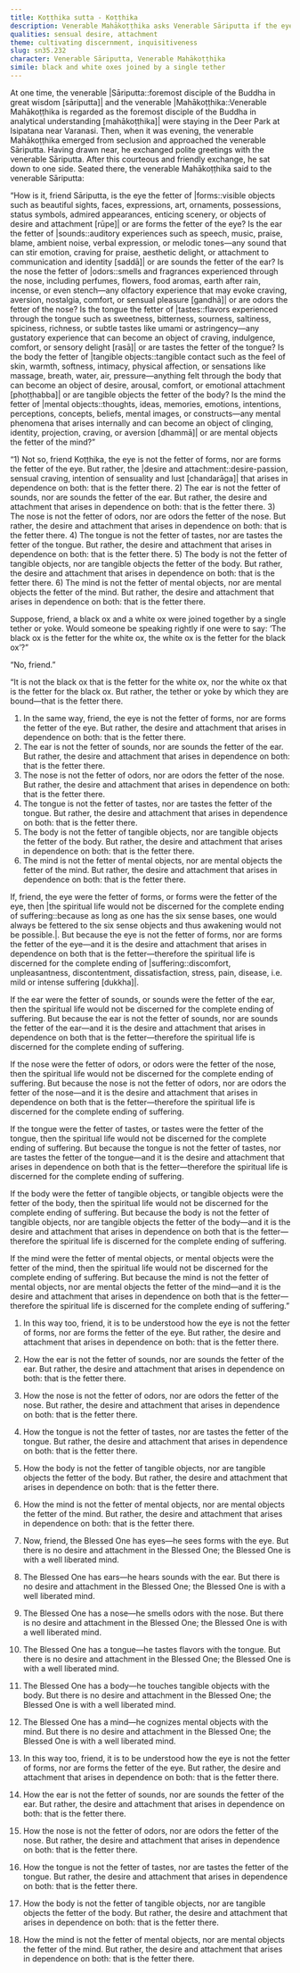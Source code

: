 ```yaml
---
title: Koṭṭhika sutta - Koṭṭhika
description: Venerable Mahākoṭṭhika asks Venerable Sāriputta if the eye is the fetter of forms or if forms are the fetter of the eye. Venerable Sāriputta explains that it is the desire and attachment that arises in dependence on both that is the fetter.
qualities: sensual desire, attachment
theme: cultivating discernment, inquisitiveness
slug: sn35.232
character: Venerable Sāriputta, Venerable Mahākoṭṭhika
simile: black and white oxes joined by a single tether
---
```


At one time, the venerable |Sāriputta::foremost disciple of the Buddha in great wisdom [sāriputta]| and the venerable |Mahākoṭṭhika::Venerable Mahākoṭṭhika is regarded as the foremost disciple of the Buddha in analytical understanding [mahākoṭṭhika]| were staying in the Deer Park at Isipatana near Varanasi. Then, when it was evening, the venerable Mahākoṭṭhika emerged from seclusion and approached the venerable Sāriputta. Having drawn near, he exchanged polite greetings with the venerable Sāriputta. After this courteous and friendly exchange, he sat down to one side. Seated there, the venerable Mahākoṭṭhika said to the venerable Sāriputta:

“How is it, friend Sāriputta, is the eye the fetter of |forms::visible objects such as beautiful sights, faces, expressions, art, ornaments, possessions, status symbols, admired appearances, enticing scenery, or objects of desire and attachment [rūpe]| or are forms the fetter of the eye? Is the ear the fetter of |sounds::auditory experiences such as speech, music, praise, blame, ambient noise, verbal expression, or melodic tones—any sound that can stir emotion, craving for praise, aesthetic delight, or attachment to communication and identity [saddā]| or are sounds the fetter of the ear? Is the nose the fetter of |odors::smells and fragrances experienced through the nose, including perfumes, flowers, food aromas, earth after rain, incense, or even stench—any olfactory experience that may evoke craving, aversion, nostalgia, comfort, or sensual pleasure [gandhā]| or are odors the fetter of the nose? Is the tongue the fetter of |tastes::flavors experienced through the tongue such as sweetness, bitterness, sourness, saltiness, spiciness, richness, or subtle tastes like umami or astringency—any gustatory experience that can become an object of craving, indulgence, comfort, or sensory delight [rasā]| or are tastes the fetter of the tongue? Is the body the fetter of |tangible objects::tangible contact such as the feel of skin, warmth, softness, intimacy, physical affection, or sensations like massage, breath, water, air, pressure—anything felt through the body that can become an object of desire, arousal, comfort, or emotional attachment [phoṭṭhabba]| or are tangible objects the fetter of the body? Is the mind the fetter of |mental objects::thoughts, ideas, memories, emotions, intentions, perceptions, concepts, beliefs, mental images, or constructs—any mental phenomena that arises internally and can become an object of clinging, identity, projection, craving, or aversion [dhammā]| or are mental objects the fetter of the mind?”

“1) Not so, friend Koṭṭhika, the eye is not the fetter of forms, nor are forms the fetter of the eye. But rather, the |desire and attachment::desire-passion, sensual craving, intention of sensuality and lust [chandarāga]| that arises in dependence on both: that is the fetter there.
2) The ear is not the fetter of sounds, nor are sounds the fetter of the ear. But rather, the desire and attachment that arises in dependence on both: that is the fetter there.
3) The nose is not the fetter of odors, nor are odors the fetter of the nose. But rather, the desire and attachment that arises in dependence on both: that is the fetter there.
4) The tongue is not the fetter of tastes, nor are tastes the fetter of the tongue. But rather, the desire and attachment that arises in dependence on both: that is the fetter there.
5) The body is not the fetter of tangible objects, nor are tangible objects the fetter of the body. But rather, the desire and attachment that arises in dependence on both: that is the fetter there.
6) The mind is not the fetter of mental objects, nor are mental objects the fetter of the mind. But rather, the desire and attachment that arises in dependence on both: that is the fetter there.

Suppose, friend, a black ox and a white ox were joined together by a single tether or yoke. Would someone be speaking rightly if one were to say: ‘The black ox is the fetter for the white ox, the white ox is the fetter for the black ox’?”

“No, friend.”

“It is not the black ox that is the fetter for the white ox, nor the white ox that is the fetter for the black ox. But rather, the tether or yoke by which they are bound—that is the fetter there.

1) In the same way, friend, the eye is not the fetter of forms, nor are forms the fetter of the eye. But rather, the desire and attachment that arises in dependence on both: that is the fetter there.
2) The ear is not the fetter of sounds, nor are sounds the fetter of the ear. But rather, the desire and attachment that arises in dependence on both: that is the fetter there.
3) The nose is not the fetter of odors, nor are odors the fetter of the nose. But rather, the desire and attachment that arises in dependence on both: that is the fetter there.
4) The tongue is not the fetter of tastes, nor are tastes the fetter of the tongue. But rather, the desire and attachment that arises in dependence on both: that is the fetter there.
5) The body is not the fetter of tangible objects, nor are tangible objects the fetter of the body. But rather, the desire and attachment that arises in dependence on both: that is the fetter there.
6) The mind is not the fetter of mental objects, nor are mental objects the fetter of the mind. But rather, the desire and attachment that arises in dependence on both: that is the fetter there.

If, friend, the eye were the fetter of forms, or forms were the fetter of the eye, then |the spiritual life would not be discerned for the complete ending of suffering::because as long as one has the six sense bases, one would always be fettered to the six sense objects and thus awakening would not be possible.|. But because the eye is not the fetter of forms, nor are forms the fetter of the eye—and it is the desire and attachment that arises in dependence on both that is the fetter—therefore the spiritual life is discerned for the complete ending of |suffering::discomfort, unpleasantness, discontentment, dissatisfaction, stress, pain, disease, i.e. mild or intense suffering [dukkha]|.

If the ear were the fetter of sounds, or sounds were the fetter of the ear, then the spiritual life would not be discerned for the complete ending of suffering. But because the ear is not the fetter of sounds, nor are sounds the fetter of the ear—and it is the desire and attachment that arises in dependence on both that is the fetter—therefore the spiritual life is discerned for the complete ending of suffering.

If the nose were the fetter of odors, or odors were the fetter of the nose, then the spiritual life would not be discerned for the complete ending of suffering. But because the nose is not the fetter of odors, nor are odors the fetter of the nose—and it is the desire and attachment that arises in dependence on both that is the fetter—therefore the spiritual life is discerned for the complete ending of suffering.

If the tongue were the fetter of tastes, or tastes were the fetter of the tongue, then the spiritual life would not be discerned for the complete ending of suffering. But because the tongue is not the fetter of tastes, nor are tastes the fetter of the tongue—and it is the desire and attachment that arises in dependence on both that is the fetter—therefore the spiritual life is discerned for the complete ending of suffering.

If the body were the fetter of tangible objects, or tangible objects were the fetter of the body, then the spiritual life would not be discerned for the complete ending of suffering. But because the body is not the fetter of tangible objects, nor are tangible objects the fetter of the body—and it is the desire and attachment that arises in dependence on both that is the fetter—therefore the spiritual life is discerned for the complete ending of suffering.

If the mind were the fetter of mental objects, or mental objects were the fetter of the mind, then the spiritual life would not be discerned for the complete ending of suffering. But because the mind is not the fetter of mental objects, nor are mental objects the fetter of the mind—and it is the desire and attachment that arises in dependence on both that is the fetter—therefore the spiritual life is discerned for the complete ending of suffering.”

1) In this way too, friend, it is to be understood how the eye is not the fetter of forms, nor are forms the fetter of the eye. But rather, the desire and attachment that arises in dependence on both: that is the fetter there.
2) How the ear is not the fetter of sounds, nor are sounds the fetter of the ear. But rather, the desire and attachment that arises in dependence on both: that is the fetter there.
3) How the nose is not the fetter of odors, nor are odors the fetter of the nose. But rather, the desire and attachment that arises in dependence on both: that is the fetter there.
4) How the tongue is not the fetter of tastes, nor are tastes the fetter of the tongue. But rather, the desire and attachment that arises in dependence on both: that is the fetter there.
5) How the body is not the fetter of tangible objects, nor are tangible objects the fetter of the body. But rather, the desire and attachment that arises in dependence on both: that is the fetter there.
6) How the mind is not the fetter of mental objects, nor are mental objects the fetter of the mind. But rather, the desire and attachment that arises in dependence on both: that is the fetter there.

1) Now, friend, the Blessed One has eyes—he sees forms with the eye. But there is no desire and attachment in the Blessed One; the Blessed One is with a well liberated mind.
2) The Blessed One has ears—he hears sounds with the ear. But there is no desire and attachment in the Blessed One; the Blessed One is with a well liberated mind.
3) The Blessed One has a nose—he smells odors with the nose. But there is no desire and attachment in the Blessed One; the Blessed One is with a well liberated mind.
4) The Blessed One has a tongue—he tastes flavors with the tongue. But there is no desire and attachment in the Blessed One; the Blessed One is with a well liberated mind.
5) The Blessed One has a body—he touches tangible objects with the body. But there is no desire and attachment in the Blessed One; the Blessed One is with a well liberated mind.
6) The Blessed One has a mind—he cognizes mental objects with the mind. But there is no desire and attachment in the Blessed One; the Blessed One is with a well liberated mind.

1) In this way too, friend, it is to be understood how the eye is not the fetter of forms, nor are forms the fetter of the eye. But rather, the desire and attachment that arises in dependence on both: that is the fetter there.
2) How the ear is not the fetter of sounds, nor are sounds the fetter of the ear. But rather, the desire and attachment that arises in dependence on both: that is the fetter there.
3) How the nose is not the fetter of odors, nor are odors the fetter of the nose. But rather, the desire and attachment that arises in dependence on both: that is the fetter there.
4) How the tongue is not the fetter of tastes, nor are tastes the fetter of the tongue. But rather, the desire and attachment that arises in dependence on both: that is the fetter there.
5) How the body is not the fetter of tangible objects, nor are tangible objects the fetter of the body. But rather, the desire and attachment that arises in dependence on both: that is the fetter there.
6) How the mind is not the fetter of mental objects, nor are mental objects the fetter of the mind. But rather, the desire and attachment that arises in dependence on both: that is the fetter there.